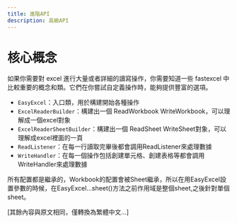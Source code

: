 ```yaml
---
title: 進階API
description: 高級API
---
```


# 核心概念

如果你需要對 excel 進行大量或者詳細的讀寫操作，你需要知道一些 fastexcel 中比較重要的概念和類。它們在你嘗試自定義操作時，能夠提供豐富的選項。

- `EasyExcel`：入口類，用於構建開始各種操作
- `ExcelReaderBuilder`：構建出一個 ReadWorkbook WriteWorkbook，可以理解成一個excel對象
- `ExcelReaderSheetBuilder`：構建出一個 ReadSheet WriteSheet對象，可以理解成excel裡面的一頁
- `ReadListener`：在每一行讀取完畢後都會調用ReadListener來處理數據
- `WriteHandler`：在每一個操作包括創建單元格、創建表格等都會調用WriteHandler來處理數據

所有配置都是繼承的，Workbook的配置會被Sheet繼承，所以在用EasyExcel設置參數的時候，在EasyExcel...sheet()方法之前作用域是整個sheet,之後針對單個sheet。

[其餘內容與原文相同，僅轉換為繁體中文...] 